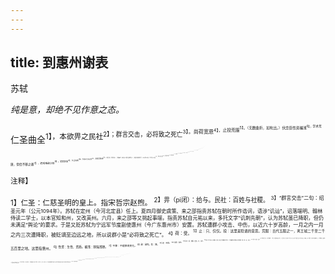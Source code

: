 ```yaml
---
---
---
```

title: 到惠州谢表
---



苏轼

*纯是意，却绝不见作意之态。*

仁圣曲全<sup>1】，本欲畀之民社<sup>2】；群言交击，必将致之死亡<sup>3】。尚荷宽恩<sup>4】，止投荒服<sup>5】。（无数曲折，如吮出。）伏念臣性资褊浅<sup>6】，学术荒唐，但信不移之愚<sup>7】，遂成难赦之咎<sup>8】。迹其狂妄<sup>9】，久合诛夷<sup>10】。方尚口乃穷之时<sup>11】，盖擢发莫数其罪<sup>17】。岂谓天幸，得存此生。（无数曲折，如吮出。看其安插笔法。）
此盖伏遇皇帝陛下，以大有为之资，行不忍人之政<sup>13】，汤网开其三面<sup>14】，舜干舞于两阶<sup>15】。念臣奉事有年<sup>16】，少加怜愍<sup>17】；（妙。）知臣老死无日<sup>18】，不足诛锄。（妙。）明降德音<sup>19】，许全余息<sup>20】。故使虺陵之马＠，犹获盖帷；觳觫之牛<sup>2】，得违刀几。（妙，妙）。
臣敢不服膺严训<sup>2】，托命至仁<sup>20】，洗心自新，没齿无怨<sup>5】。（无数曲折，如吮出。）但以瘴疠之地<sup>5】，魑魅为邻<sup>2】，衰疾交攻，无复首丘之望<sup>2】；精诚未泯<sup>3】，空余结草之忠<sup>3】。（岂不乞怜？然是何等笔墨！）

<sup>注释】

<sup>1】仁圣：仁慈圣明的皇上。指宋哲宗赵煦。
<sup>2】畀（pi闭）：给与。民社：百姓与社稷。
<sup>3】“群言交击”二句：绍圣元年（公元1094年）。苏轼在定州（今河北定县）任上。夏四月御史虞策、来之邵指贵苏轼在朝时所作诰词，语涉“讥讪”，诏落端明、翰林侍读二学士，以本官知和州，又改英州。六月，来之邵等又挑起事端，指责苏轼自元祐以来，多托文字“讥刺先朝”，认为苏轼虽已降职，但仍未满足“舆论”的要求。于是又贬苏轼为宁远军节度副使惠州（今广东惠州市）安置。苏轼遭群小攻击、中伤，以近六十岁高龄，一月之内一月之内三次遭降职，被贬谪至边远之地，所以说群小是“必将致之死亡”。
<sup>4】荷：受。
<sup>5】止：只、仅仅。投：这里是贬谪的意思。荒服：古代五服之一，离王城二千至二千五百里之地。这里指惠州。
<sup>6】性资：生性、资质。褊浅：狭隘浅陋。
<sup>7】不移：不能移易变化。
<sup>8】赦：赦免。咎：罪。
<sup>9】迹：考察。
<sup>10】诛夷：诛杀。
<sup>11】尚口：尚，炫耀、自负。口，口才。
<sup>12】擢（zhuó浊）发奠数：语出《史记·范雎蔡泽列传》。比喻罪行多得难以计算清楚。擢，拔。发，头发。
<sup>13】不忍人之政：仁政。
<sup>14】汤网开其三面：《史记·殷本纪》：“汤出，见野张网四面，祝曰：＇自天下四方，皆入吾网！”汤曰：嘻，尽之矣！乃去其三面，祝曰＇欲左，左。欲右，右。不用命，乃入吾网。诸侯闻之，曰：“汤德至矣，及禽兽。＂”这里是以成汤比喻宋哲宗。
<sup>15】舜于舞于两阶：《尚书·大禹谟》：“帝乃诞敷文德，舞干羽于两阶。”帝，舜帝。干，盾。羽，雉羽。干羽，为古时文舞舞者所执之道具。舞，跳舞。两谓宾主所站立之台阶间。这里是以舜帝比喻宋哲宗。
<sup>16】有年：这里是多年的意思。
<sup>17】少：稍。愍：哀怜。
<sup>18】无日：不多时。
<sup>19】德音：诏书的一种。赵昇《朝野类要》卷四：“橞音，泛降而宽恤也。”
<sup>20】余息：残余的生命。
<sup>21】虺隤（huītuí灰颓）之马：疲极而生病的马。《诗经·周南·卷耳》：“陟彼崔嵬，我马虺隤。”
<sup>22】觳觫（húsù斛速）：恐惧颤抖的样子。《孟子·梁惠王》：“王坐于堂上，有牵牛而过堂下者，王见之，曰：“牛何之？”对曰：“将以衅钟。王曰：“舍之，吾不忍其觳觫，若无罪而就死地。＇”得违刀几：得免一死。
<sup>23】服膺：牢记在心。
<sup>24】托命：寄托生命。至仁，指皇上的最高仁德。
<sup>25】没齿无怨：没齿，一辈子。《论语·宪问》：“没齿无怨言。”
<sup>26】瘴疠之地；瘟疫盛行的荒凉之地。犛，南方山林间能致人疾病的湿热之气。疠，瘟疫。
<sup>27】魑魅（chīmèi痴妹）：鬼怪。
<sup>28】衰疾：衰老与疾病。
<sup>29】首丘：语本《楚辞·九章·哀郢》：“鸟飞返故乡兮，狐死必首丘。”首，头向着。丘，狐穴所在的土丘。后因称人死后归葬故乡为“归正首丘”。
<sup>30】精诚：真心诚意。泯：泯灭。
<sup>31】结草：身受大恩，虽死犹求报答的意思。《左传·宣公十五年》载，魏武子有爱妾，无子。武子生病时，曾对儿子魏颗说：“我死后，把妾嫁出去。”后来病情加重，武子又嘱咐儿子要以此妾殉葬。武子死后，魏颗把父亲的爱妾嫁了
泰将杜回作战，见一老人结草绊倒杜回，杜回因此被俘。夜间，魏颗梦见那位老人，老人说自己是武子爱妾的父亲，这次帮助魏颗作战，是为了报答他不杀女儿之恩。后因称死后报恩为“结草”。